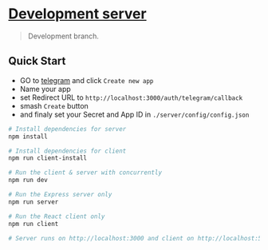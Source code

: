 # [Development server](https://forge-development.herokuapp.com/)

> Development branch.

## Quick Start

- GO to [telegram](https://telepass.me/my_apps) and click `Create new app`
- Name your app
- set Redirect URL to `http://localhost:3000/auth/telegram/callback`
- smash `Create` button
- and finaly set your Secret and App ID in `./server/config/config.json`

```bash
# Install dependencies for server
npm install

# Install dependencies for client
npm run client-install

# Run the client & server with concurrently
npm run dev

# Run the Express server only
npm run server

# Run the React client only
npm run client

# Server runs on http://localhost:3000 and client on http://localhost:5000
```
